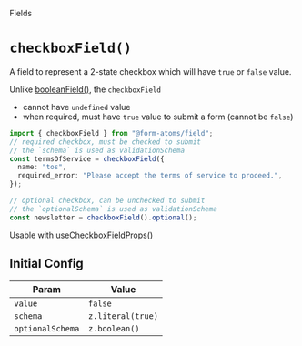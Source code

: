 
<Meta title="fields/checkboxField" of={CheckboxStories} />

<hgroup>

<p class="category">Fields</p>

# `checkboxField()`

A field to represent a 2-state checkbox which will have `true` or `false` value.

</hgroup>

Unlike [booleanField()](?path=/docs/fields-booleanfield--docs), the `checkboxField`

- cannot have `undefined` value
- when required, must have `true` value to submit a form (cannot be `false`)

```ts
import { checkboxField } from "@form-atoms/field";
// required checkbox, must be checked to submit
// the `schema` is used as validationSchema
const termsOfService = checkboxField({
  name: "tos",
  required_error: "Please accept the terms of service to proceed.",
});

// optional checkbox, can be unchecked to submit
// the `optionalSchema` is used as validationSchema
const newsletter = checkboxField().optional();
```

Usable with [useCheckboxFieldProps()](?path=/docs/hooks-usecheckboxfieldprops--docs)

## Initial Config

| Param            | Value             |
| ---------------- | ----------------- |
| `value`          | `false`           |
| `schema`         | `z.literal(true)` |
| `optionalSchema` | `z.boolean()`     |

<Stories />
